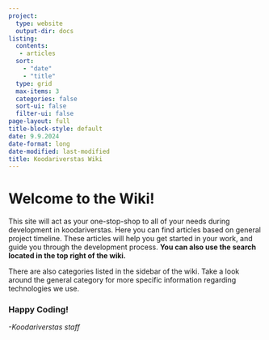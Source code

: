 ```yaml
---
project:
  type: website
  output-dir: docs
listing:
  contents: 
   - articles
  sort: 
    - "date"
    - "title"
  type: grid
  max-items: 3
  categories: false
  sort-ui: false
  filter-ui: false
page-layout: full
title-block-style: default
date: 9.9.2024
date-format: long
date-modified: last-modified
title: Koodariverstas Wiki
---
```


# Welcome to the Wiki!

This site will act as your one-stop-shop to all of your needs during development in koodariverstas. Here you can find articles based on general project timeline. These articles will help you get started in your work, and guide you through the development process. **You can also use the search located in the top right of the wiki.**

There are also categories listed in the sidebar of the wiki. Take a look around the general category for more specific information regarding technologies we use.

### Happy Coding!

*-Koodariverstas staff*